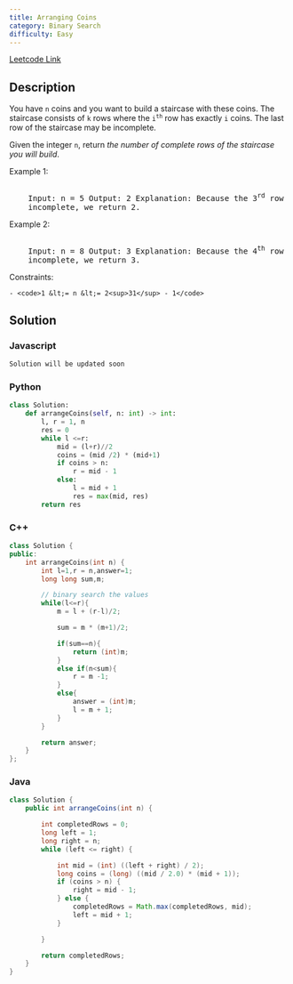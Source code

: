 ```yaml
---
title: Arranging Coins
category: Binary Search
difficulty: Easy
---
```


<Callout>

[Leetcode Link](https://leetcode.com/problems/arranging-coins)

</Callout>

## Description

You have <code>n</code> coins and you want to build a staircase with these coins. The staircase consists of <code>k</code> rows where the <code>i<sup>th</sup></code> row has exactly <code>i</code> coins. The last row of the staircase may be incomplete.

Given the integer <code>n</code>, return _the number of complete rows of the staircase you will build_.

Example 1:

<Image
	alt=""
	src="https://assets.leetcode.com/uploads/2021/04/09/arrangecoins1-grid.jpg"
	width={253}
	height={253}
/>
<br />
<pre className="overflow-x-auto">
	Input: n = 5 Output: 2 Explanation: Because the 3<sup>rd</sup> row is
	incomplete, we return 2.
</pre>

Example 2:

<Image
	alt=""
	src="https://assets.leetcode.com/uploads/2021/04/09/arrangecoins2-grid.jpg"
	width={333}
	height={333}
/>
<br />
<pre className="overflow-x-auto">
	Input: n = 8 Output: 3 Explanation: Because the 4<sup>th</sup> row is
	incomplete, we return 3.
</pre>

Constraints:

    - <code>1 &lt;= n &lt;= 2<sup>31</sup> - 1</code>

## Solution

### Javascript

```javascript
Solution will be updated soon
```

### Python

```python
class Solution:
    def arrangeCoins(self, n: int) -> int:
        l, r = 1, n
        res = 0
        while l <=r:
            mid = (l+r)//2
            coins = (mid /2) * (mid+1)
            if coins > n:
                r = mid - 1
            else:
                l = mid + 1
                res = max(mid, res)
        return res

```

### C++

```cpp
class Solution {
public:
    int arrangeCoins(int n) {
        int l=1,r = n,answer=1;
        long long sum,m;

        // binary search the values
        while(l<=r){
            m = l + (r-l)/2;

            sum = m * (m+1)/2;

            if(sum==n){
                return (int)m;
            }
            else if(n<sum){
                r = m -1;
            }
            else{
                answer = (int)m;
                l = m + 1;
            }
        }

        return answer;
    }
};
```

### Java

```java
class Solution {
    public int arrangeCoins(int n) {

        int completedRows = 0;
        long left = 1;
        long right = n;
        while (left <= right) {

            int mid = (int) ((left + right) / 2);
            long coins = (long) ((mid / 2.0) * (mid + 1));
            if (coins > n) {
                right = mid - 1;
            } else {
                completedRows = Math.max(completedRows, mid);
                left = mid + 1;
            }

        }

        return completedRows;
    }
}
```
